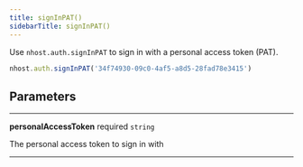 ```yaml
---
title: signInPAT()
sidebarTitle: signInPAT()
---
```


Use `nhost.auth.signInPAT` to sign in with a personal access token (PAT).

```ts
nhost.auth.signInPAT('34f74930-09c0-4af5-a8d5-28fad78e3415')
```

## Parameters

---

**<span className="parameter-name">personalAccessToken</span>** <span className="optional-status">required</span> <code>string</code>

The personal access token to sign in with

---
